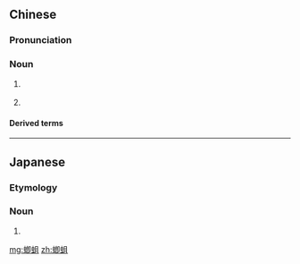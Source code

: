 ==Chinese==
{{zh-forms|alt=蝍且}}

===Pronunciation===
{{zh-pron
|m=jíjū
|c=zik1 zeoi1
|mc=2+3,2
|oc=n,1+3;n,1
|cat=n
}}

===Noun===
{{zh-noun}}

# {{lb|zh|literary}} {{zh-alt-name|蜈蚣|[[centipede]]}}
# {{lb|zh|literary}} {{zh-alt-name|蟋蟀|[[cricket]]}}

====Derived terms====
{{zh-der|蝍蛆鉗帶|蝍蛆甘帶}}

----

==Japanese==
{{ja-kanjitab|yomi=irr|sort=むかで}}

===Etymology===
{{juku|sort=むかで|c=y}}

===Noun===
{{ja-noun|むかで|ムカデ}}

# {{alternative spelling of|百足|lang=ja}}

[[mg:蝍蛆]]
[[zh:蝍蛆]]